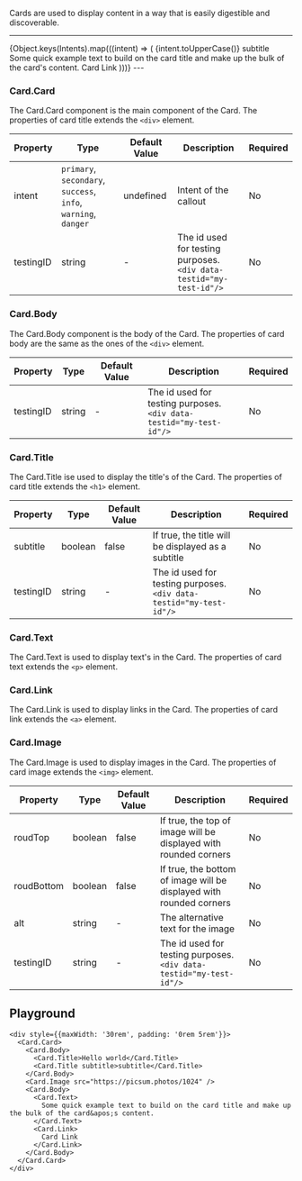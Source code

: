 
Cards are used to display content in a way that is easily digestible and discoverable.

---
  <LensProvider>
    <Layout.Content layout="horizontal" style={{padding: "1rem", flexWrap: 'wrap', alignItems: 'center', justifyContent: 'center'}}>
      {Object.keys(Intents).map(((intent) => (
        <Card.Card style={{marginRight: '1rem', marginBottom: '1rem', maxWidth: '250px'}} intent={intent}>
          <Card.Body>
            <Card.Title>{intent.toUpperCase()}</Card.Title>
            <Card.Title subtitle>subtitle</Card.Title>
          </Card.Body>
          <Card.Image src={`https://picsum.photos/480?${intent}`} />
          <Card.Body>
            <Card.Text>
              Some quick example text to build on the card title and make up the bulk of the card&apos;s content.
            </Card.Text>
            <Card.Link>
              Card Link
            </Card.Link>
          </Card.Body>
        </Card.Card>
      )))}
    </Layout.Content>
  </LensProvider>
---


### Card.Card
The Card.Card component is the main component of the Card.
The properties of card title extends the `<div>` element.

| Property | Type | Default Value | Description | Required |
|---|---|---|---|---|
|intent|`primary`, `secondary`, `success`, <br/>`info`, `warning`, `danger`|undefined|Intent of the callout|No|
|testingID| string | - | The id used for testing purposes.<br/>`<div data-testid="my-test-id"/>` |No|

### Card.Body
The Card.Body component is the body of the Card.
The properties of card body are the same as the ones of the `<div>` element.

| Property | Type | Default Value | Description | Required |
|---|---|---|---|---|
|testingID| string | - | The id used for testing purposes.<br/>`<div data-testid="my-test-id"/>` |No|

### Card.Title
The Card.Title ise used to display the title's of the Card.
The properties of card title extends the `<h1>` element.

| Property | Type | Default Value | Description | Required |
|---|---|---|---|---|
|subtitle|boolean|false|If true, the title will be displayed as a subtitle|No|
|testingID| string | - | The id used for testing purposes.<br/>`<div data-testid="my-test-id"/>` |No|

### Card.Text
The Card.Text is used to display text's in the Card.
The properties of card text extends the `<p>` element.

### Card.Link
The Card.Link is used to display links in the Card.
The properties of card link extends the `<a>` element.

### Card.Image
The Card.Image is used to display images in the Card.
The properties of card image extends the `<img>` element.

| Property | Type | Default Value | Description | Required |
|---|---|---|---|---|
|roudTop|boolean|false|If true, the top of image will be displayed with rounded corners|No|
|roudBottom|boolean|false|If true, the bottom of image will be displayed with rounded corners|No|
|alt|string| - | The alternative text for the image|No|
|testingID| string | - | The id used for testing purposes.<br/>`<div data-testid="my-test-id"/>` |No|


## Playground

```tsx live
<div style={{maxWidth: '30rem', padding: '0rem 5rem'}}>
  <Card.Card>
    <Card.Body>
      <Card.Title>Hello world</Card.Title>
      <Card.Title subtitle>subtitle</Card.Title>
    </Card.Body>
    <Card.Image src="https://picsum.photos/1024" />
    <Card.Body>
      <Card.Text>
        Some quick example text to build on the card title and make up the bulk of the card&apos;s content.
      </Card.Text>
      <Card.Link>
        Card Link
      </Card.Link>
    </Card.Body>
  </Card.Card>
</div>
```